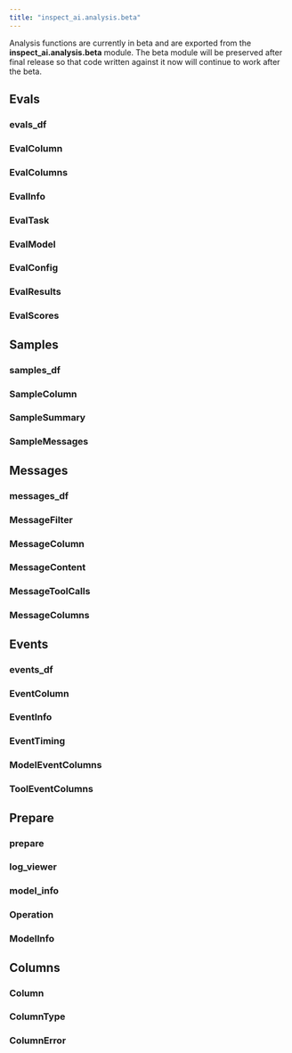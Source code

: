 ```yaml
---
title: "inspect_ai.analysis.beta"
---
```


::: callout-note
Analysis functions are currently in beta and are exported from the **inspect_ai.analysis.beta** module. The beta module will be preserved after final release so that code written against it now will continue to work after the beta.
:::

## Evals

### evals_df
### EvalColumn
### EvalColumns
### EvalInfo
### EvalTask
### EvalModel
### EvalConfig
### EvalResults
### EvalScores

## Samples

### samples_df
### SampleColumn
### SampleSummary
### SampleMessages

## Messages

### messages_df
### MessageFilter
### MessageColumn
### MessageContent
### MessageToolCalls
### MessageColumns

## Events

### events_df
### EventColumn
### EventInfo
### EventTiming
### ModelEventColumns
### ToolEventColumns

## Prepare

### prepare
### log_viewer
### model_info
### Operation
### ModelInfo

## Columns

### Column
### ColumnType
### ColumnError

